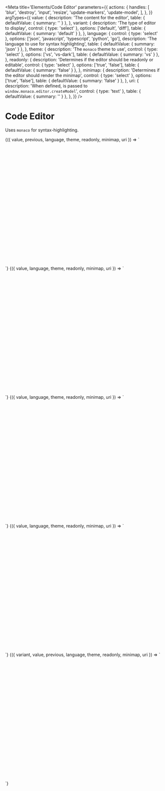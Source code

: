 
<Meta
  title='Elements/Code Editor'
  parameters={{
    actions: {
      handles: [
        'blur',
        'destroy',
        'input',
        'resize',
        'update-markers',
        'update-model',
      ],
    },
  }}
  argTypes={{
    value: {
      description: 'The content for the editor',
      table: { defaultValue: { summary: '' } },
    },
    variant: {
      description: 'The type of editor to display',
      control: { type: 'select' },
      options: ['default', 'diff'],
      table: { defaultValue: { summary: 'default' } },
    },
    language: {
      control: { type: 'select' },
      options: ['json', 'javascript', 'typescript', 'python', 'go'],
      description: 'The language to use for syntax highlighting',
      table: { defaultValue: { summary: 'json' } },
    },
    theme: {
      description: 'The `monaco` theme to use',
      control: { type: 'select' },
      options: ['vs', 'vs-dark'],
      table: { defaultValue: { summary: 'vs' } },
    },
    readonly: {
      description: 'Determines if the editor should be readonly or editable',
      control: { type: 'select' },
      options: ['true', 'false'],
      table: { defaultValue: { summary: 'false' } },
    },
    minimap: {
      description: 'Determines if the editor should render the minimap',
      control: { type: 'select' },
      options: ['true', 'false'],
      table: { defaultValue: { summary: 'false' } },
    },
    uri: {
      description:
        'When defined, is passed to `window.monaco.editor.createModel`',
      control: { type: 'text' },
      table: { defaultValue: { summary: '' } },
    },
  }}
/>

# Code Editor

Uses `monaco` for syntax-highlighting.

<Canvas>
  <Story
    name='JavaScript editor'
    args={{
      language: 'javascript',
      value: jsCodeExampleSrc,
    }}
  >
    {({ value, previous, language, theme, readonly, minimap, uri }) => `
    <div style='width: 400px; height: 400px;'>
      <v-code-editor
        value='${value}'
        previous='${previous}'
        language='${language}'
        theme='${theme}'
        readonly='${readonly}'
        minimap='${minimap}'
        uri='${uri ?? ''}'
      />
    </div>
    `}
  </Story>
</Canvas>

<Canvas>
  <Story
    name='TypeScript editor'
    args={{
      language: 'typescript',
      value: tsCodeExampleSrc,
    }}
  >
    {({ value, language, theme, readonly, minimap, uri }) => `
    <div style='width: 400px; height: 400px;'>
      <v-code-editor 
        value='${value}'
        language='${language}'
        theme='${theme}'
        readonly='${readonly}'
        minimap='${minimap}'
        uri='${uri ?? ''}'
      />
    </div>
    `}
  </Story>
</Canvas>

<Canvas>
  <Story
    name='Python editor'
    args={{
      language: 'python',
      value: pythonCodeExampleSrc,
    }}
  >
    {({ value, language, theme, readonly, minimap, uri }) => `
    <div style='width: 400px; height: 400px;'>
      <v-code-editor 
        value='${value}'
        language='${language}'
        theme='${theme}'
        readonly='${readonly}'
        minimap='${minimap}'
        uri='${uri ?? ''}'
      />
    </div>
    `}
  </Story>
</Canvas>

<Canvas>
  <Story
    name='Go editor'
    args={{
      language: 'go',
      value: goCodeExampleSrc,
    }}
  >
    {({ value, language, theme, readonly, minimap, uri }) => `
    <div style='width: 400px; height: 400px;'>
      <v-code-editor 
        value='${value}'
        language='${language}'
        theme='${theme}'
        readonly='${readonly}'
        minimap='${minimap}'
        uri='${uri ?? ''}'
      />
    </div>
    `}
  </Story>
</Canvas>

<Canvas>
  <Story
    name='Diff editor'
    args={{
      variant: 'diff',
      language: 'json',
      value: diffCodeExampleSrc.value,
      previous: diffCodeExampleSrc.previous,
    }}
  >
    {({ variant, value, previous, language, theme, readonly, minimap, uri }) => `
    <div style='width: auto; height: 400px;'>
      <v-code-editor
        variant='${variant}'
        value='${value}'
        previous='${previous}'
        language='${language}'
        theme='${theme}'
        readonly='${readonly}'
        minimap='${minimap}'
        uri='${uri ?? ''}'
      />
    </div>
    `}
  </Story>
</Canvas>
